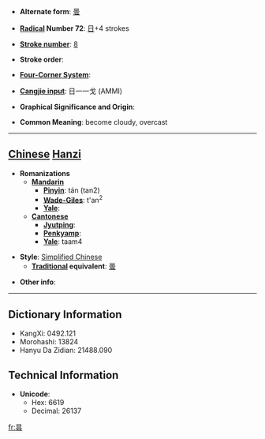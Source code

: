 * '''Alternate form''': [[曇]]

* '''[[Wiktionary:Chinese radical index| Radical]] Number 72''': [[Wiktionary:Chinese radical index 日|日]]+4 strokes

* '''[[Wiktionary:Chinese total strokes index|Stroke number]]''': [[Wiktionary:Chinese total strokes index 8|8]]

* '''Stroke order''': 

* '''[[Wiktionary:Chinese four corner index|Four-Corner System]]''': 

* '''[[Wiktionary:Chinese Cangjie index|Cangjie input]]''': 日一一戈 (AMMI)

* '''Graphical Significance and Origin''': 

* '''Common Meaning''': become cloudy, overcast

----

== [[Chinese]] [[Hanzi]] ==

* '''Romanizations'''
** '''[[Mandarin]]'''
*** '''[[Pinyin]]''': tán (tan2)
*** '''[[Wade-Giles]]''': t'an<sup>2</sup>
*** '''[[Yale]]''': 
** '''[[Cantonese]]'''
*** '''[[Jyutping]]''':
*** '''[[Penkyamp]]''': 
*** '''[[Yale]]''': taam4

* '''Style''': [[Simplified Chinese]] 
** '''[[Traditional Chinese|Traditional]] equivalent''': [[曇]]

* '''Other info''': 

----

== Dictionary Information ==

* KangXi: 0492.121
* Morohashi: 13824
* Hanyu Da Zidian: 21488.090

== Technical Information ==

* '''Unicode''':
** Hex: 6619
** Decimal: 26137

[[fr:昙]]